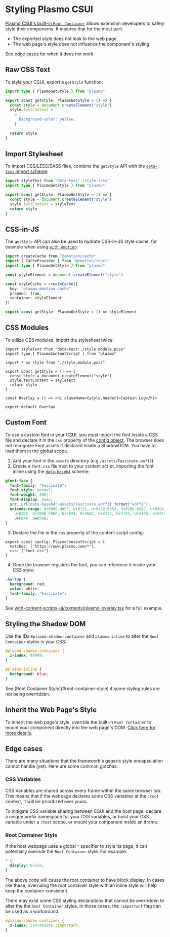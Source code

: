 # Styling Plasmo CSUI

[Plasmo CSUI's built-in `Root Container`](./life-cycle/#root-container) allows extension developers to safely style their components. It ensures that for the most part:

- The exported style does not leak to the web page
- The web page's style does not influence the component's styling

See [edge cases](#edge-cases) for when it does not work.

## Raw CSS Text

To style your CSUI, export a `getStyle` function:

```ts filename="content.tsx"
import type { PlasmoGetStyle } from "plasmo"

export const getStyle: PlasmoGetStyle = () => {
  const style = document.createElement("style")
  style.textContent = `
    p {
      background-color: yellow;
    }
  `
  return style
}
```

## Import Stylesheet

To import CSS/LESS/SASS files, combine the `getStyle` API with the [`data-text` import scheme](/framework/import#data-text):

```ts filename="content.tsx"
import styleText from "data-text:./style.scss"
import type { PlasmoGetStyle } from "plasmo"

export const getStyle: PlasmoGetStyle = () => {
  const style = document.createElement("style")
  style.textContent = styleText
  return style
}
```

## CSS-in-JS

The `getStyle` API can also be used to hydrate CSS-in-JS style cache, for example when using [`with emotion`](https://github.com/PlasmoHQ/examples/tree/main/with-emotion):

```ts filename="content.tsx"
import createCache from "@emotion/cache"
import { CacheProvider } from "@emotion/react"
import type { PlasmoGetStyle } from "plasmo"

const styleElement = document.createElement("style")

const styleCache = createCache({
  key: "plasmo-emotion-cache",
  prepend: true,
  container: styleElement
})

export const getStyle: PlasmoGetStyle = () => styleElement
```

## CSS Modules

To utilize CSS modules, import the stylesheet twice:

```tsx filename="content.tsx"
import styleText from "data-text:./style.module.pcss"
import type { PlasmoContentScript } from "plasmo"

import * as style from "./style.module.pcss"

export const getStyle = () => {
  const style = document.createElement("style")
  style.textContent = styleText
  return style
}

const Overlay = () => <h1 className={style.header}>Captain Log</h1>

export default Overlay
```

## Custom Font

To use a custom font in your CSUI, you must import the font inside a CSS file and declare it in the `css` property of the [config object](/framework/content-scripts#config). The browser does not recognize Font assets if declared inside a ShadowDOM. You have to load them in the global scope.

1. Add your font in the `assets` directory (e.g `/assets/Fascinate.woff2`)
2. Create a `font.css` file next to your content script, importing the font inline using the [`data-base64`](/framework/import#data-base64) scheme:

```css filename="font.css"
@font-face {
  font-family: "Fascinate";
  font-style: normal;
  font-weight: 400;
  font-display: swap;
  src: url(data-base64:~assets/Fascinate.woff2) format("woff2");
  unicode-range: U+0000-00FF, U+0131, U+0152-0153, U+02BB-02BC, U+02C6, U+02DA,
    U+02DC, U+2000-206F, U+2074, U+20AC, U+2122, U+2191, U+2193, U+2212, U+2215,
    U+FEFF, U+FFFD;
}
```

3. Declare the file in the `css` property of the content script config:

```tsx filename="content.tsx"
export const config: PlasmoContentScript = {
  matches: ["https://www.plasmo.com/*"],
  css: ["font.css"]
}
```

4. Once the browser registers the font, you can reference it inside your CSS style:

```css filename="style.css"
.hw-top {
  background: red;
  color: white;
  font-family: "Fascinate";
}
```

See [with-content-scripts-ui/contents/plasmo-overlay.tsx](https://github.com/PlasmoHQ/examples/blob/main/with-content-scripts-ui/contents/plasmo-overlay.tsx) for a full example.

## Styling the Shadow DOM

Use the IDs `#plasmo-shadow-container` and `plasmo-inline` to alter the `Root Container` styles in your CSS:

```css filename="style.css"
#plasmo-shadow-container {
  z-index: 99999;
}

#plasmo-inline {
  background: blue;
}
```

<Callout emoji="⚠️">
  See [Root Container Style](#root-container-style) if some styling rules are not being overridden.
</Callout>

## Inherit the Web Page's Style

To inherit the web page's style, override the built-in `Root Container` to mount your component directly into the web page's DOM. [Click here for more details](/framework/content-scripts-ui/life-cycle#custom-root-container).

## Edge cases

There are many situations that the framework's generic style encapsulation cannot handle (yet). Here are some common gotchas:

### CSS Variables

CSS Variables are shared across every frame within the same browser tab. This means that if the webpage declares some CSS variables at the `:root` context, it will be prioritized over yours.

To mitigate CSS variable sharing between CSUI and the host page, declare a unique prefix namespace for your CSS variables, or hoist your CSS variable under a `:host` scope, or mount your component inside an iframe.

### Root Container Style

If the host webpage uses a global `*` specifier to style its page, it can potentially override the `Root Container` style. For example:

```css
* {
  display: block;
}
```

The above code will cause the root container to have block display. In cases like these, overriding the root container style with an inline style will help keep the container consistent.

There may exist some CSS styling declarations that cannot be overridden to alter the the `Root Container` styles. In those cases, the `!important` flag can be used as a workaround.

```css filename="style.css"
#plasmo-shadow-container {
  z-index: 2147483646 !important;
}
```
